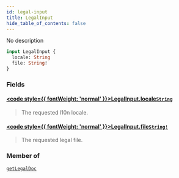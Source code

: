 ```yaml
---
id: legal-input
title: LegalInput
hide_table_of_contents: false
---
```








No description

```graphql
input LegalInput {
  locale: String
  file: String!
}
```


### Fields

#### [<code style={{ fontWeight: 'normal' }}>LegalInput.<b>locale</b></code>](#)<Bullet />[`String`](/gql-api/scalars/string) <Badge class="secondary" text="scalar"/>
> The requested l10n locale.
> 

#### [<code style={{ fontWeight: 'normal' }}>LegalInput.<b>file</b></code>](#)<Bullet />[`String!`](/gql-api/scalars/string) <Badge class="secondary" text="non-null"/> <Badge class="secondary" text="scalar"/>
> The requested legal file.
> 



### Member of

[`getLegalDoc`](/gql-api/queries/get-legal-doc)  <Badge class="secondary" text="query"/>



